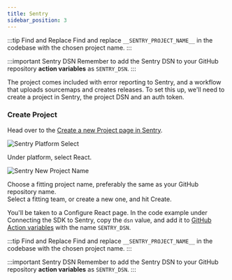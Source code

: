 ```yaml
---
title: Sentry
sidebar_position: 3
---
```


:::tip Find and Replace
Find and replace `__SENTRY_PROJECT_NAME__` in the codebase with the chosen project name.
:::

:::important Sentry DSN
Remember to add the Sentry DSN to your GitHub repository **action variables** as `SENTRY_DSN`.
:::

The project comes included with error reporting to Sentry, and a workflow that uploads sourcemaps and creates releases.
To set this up, we'll need to create a project in Sentry, the project DSN and an auth token.

### Create Project

Head over to the [Create a new Project page in Sentry](https://sentry.intility.no/organizations/intility/projects/new/).

![Sentry Platform Select](/img/sentry-new-platform.png)

Under platform, select React.

![Sentry New Project Name](/img/sentry-new-name.png)

Choose a fitting project name, preferably the same as your GitHub repository name.  
Select a fitting team, or create a new one, and hit Create.

You'll be taken to a Configure React page.
In the code example under Connecting the SDK to Sentry, copy the `dsn` value, and add it to [GitHub Action variables](https://docs.github.com/en/actions/writing-workflows/choosing-what-your-workflow-does/store-information-in-variables#creating-configuration-variables-for-a-repository) with the name `SENTRY_DSN`.

:::tip Find and Replace
Find and replace `__SENTRY_PROJECT_NAME__` in the codebase with the chosen project name.
:::

:::important Sentry DSN
Remember to add the Sentry DSN to your GitHub repository **action variables** as `SENTRY_DSN`.
:::
